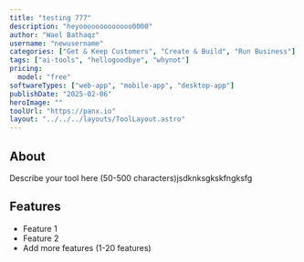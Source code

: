 ```yaml
---
title: "testing 777"
description: "heyooooooooooooo0000"
author: "Wael Bathaqz"
username: "newusername"
categories: ["Get & Keep Customers", "Create & Build", "Run Business"]
tags: ["ai-tools", "hellogoodbye", "whynot"]
pricing:
  model: "free"
softwareTypes: ["web-app", "mobile-app", "desktop-app"]
publishDate: "2025-02-06"
heroImage: ""
toolUrl: "https://panx.io"
layout: "../../../layouts/ToolLayout.astro"
---
```

## About
Describe your tool here (50-500 characters)jsdknksgkskfngksfg

## Features
- Feature 1
- Feature 2
- Add more features (1-20 features)